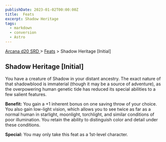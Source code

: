 ```yaml
---
publishDate: 2023-01-02T00:00:00Z
title:  Feats
excerpt: Shadow Heritage
tags:
  - markdown
  - conversion
  - Astro
---
```


[ Arcana d20 SRD ](/#arcanaD20) > [ Feats](arcana-d20-srd-feats-index) > Shadow Heritage [Initial]

##  Shadow Heritage [Initial]

You have a creature of Shadow in your distant ancestry. The exact nature of
that shadowblood is immaterial (though it may be a source of adventure), as
the overpowering human genetic tide has reduced its special abilities to a few
salient features.

**Benefit:** You gain a +1 inherent bonus on one saving throw of your choice.
You also gain low-light vision, which allows you to see twice as far as a
normal human in starlight, moonlight, torchlight, and similar conditions of
poor illumination. You retain the ability to distinguish color and detail
under these conditions.

**Special:** You may only take this feat as a 1st-level character.

